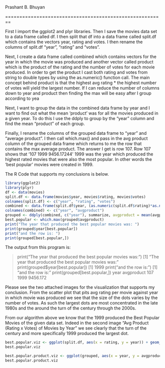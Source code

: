 Prashant B. Bhuyan



========================================================

First I import the ggplot2 and plyr libraries.  Then I save the movies data set to a data frame called df.  I then split that df into a data frame called split.df which contains the vectors year, rating and votes.  I then rename the columns of split.df "year", "rating" and "votes".  

Next, I create a data frame called combined which contains vectors for the year in which the movie was produced and another vector called product which is the product of the rating and the number of votes for each movie produced.  In order to get the product I cast both rating and votes from string to double types by using the as.numeric() function call. The main concept behind product is that the highest avg rating * the highest number of votes will yield the largest number.  If I can reduce the number of columns down to year and product then finding the max will be easy after I group according to yea

Next, I want to group the data in the combined data frame by year and I want to find out what the mean 'product' was for all the movies produced in a given year.  To do this I use the ddply to group by the "year" column and find the mean "product" of each group.  

Finally, I rename the columns of the grouped data frame to "year" and "average product".  I then call which.max() and pass in the avg product column of the grouped data frame which returns to me the row that contains the max average product.  The answer I get is row 107.  Row 107 shows that '107  1999  9456.17244' 1999 was the year which produced the highest rated movies that were also the most popular.  In other words the 'best popular' movies were created in 1999.

The R Code that supports my conclusions is below.


```r
library(ggplot2)
library(plyr)
df <- data(movies)
split.df <- data.frame(movies$year, movies$rating, movies$votes)
colnames(split.df) <- c("year", "rating", "votes")
combined <- data.frame(split.df$year, (as.numeric(split.df$rating)*as.numeric(split.df$votes)))
colnames(combined) <- c("year", "avgproduct")
grouped <- ddply(combined, c("year"), summarize, avgproduct = mean(avgproduct))
best.popular <- which.max(grouped$avgproduct)
print("The year that produced the best popular movies was: ") 
print(grouped$year[best.popular])
print("and the row is: ")
print(grouped[best.popular,])
```

The output from this program is:

> print("The year that produced the best popular movies was: ") 
[1] "The year that produced the best popular movies was: "
> print(grouped$year[best.popular])
[1] 1999
> print("and the row is: ")
[1] "and the row is: "
> print(grouped[best.popular,])
    year avgproduct
107 1999   9456.172

Please see the two attached images for the visualization that supports my conclusion. From the scatter plot that pits avg rating per movie against year in which movie was produced we see that the size of the dots varies by the number of votes.  As such the largest dots are most concentrated in the late 1980s and the around the turn of the century through the 2000s.  

From our algorithm above we know that the 1999 produced the Best Popular Movies of the given data set.  Indeed in the second image "Avg Product (Rating x Votes) of Movies by Year" we see clearly that the turn of the century and more specifically 1999 produced the largest dot.

```r
best.popular.viz <- ggplot(split.df, aes(x = rating, y = year)) + geom_point(aes(size = votes), color = "black") + scale_size(range = c(1,10)) + labs(title = "Best Popular Movies Through the Years", x = "Avg Rating per Movie", y = "Year Movie Was Produced")
best.popular.viz

best.popular.product.viz <- ggplot(grouped, aes(x = year, y = avgproduct)) + geom_point(aes(size = avgproduct), color = "red") + scale_size(range = c(1,10)) + labs(title = "Avg Product (Rating x Votes) of Movies by Year", x= "Year", y = "Avg Product (Rating X Votes)")
best.popular.product.viz

```

